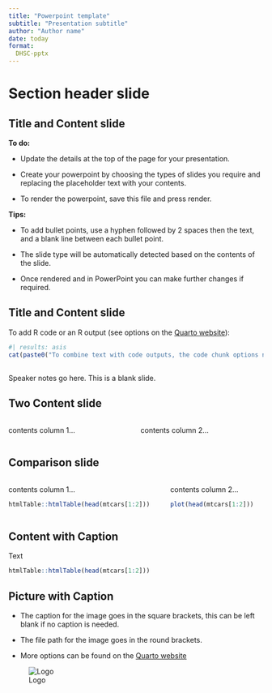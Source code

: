 ```yaml
---
title: "Powerpoint template"
subtitle: "Presentation subtitle"
author: "Author name"
date: today
format:
  DHSC-pptx
---
```


# Section header slide

## Title and Content slide

**To do:**

-   Update the details at the top of the page for your presentation.

-   Create your powerpoint by choosing the types of slides you require and replacing the placeholder text with your contents.

-   To render the powerpoint, save this file and press render.

**Tips:**

-  To add bullet points, use a hyphen followed by 2 spaces then the text, and a blank line between each bullet point. 

-  The slide type will be automatically detected based on the contents of the slide.

-  Once rendered and in PowerPoint you can make further changes if required. 

## Title and Content slide

To add R code or an R output (see options on the [Quarto website](https://quarto.org/docs/reference/cells/cells-knitr.html#overview)):

```r
#| results: asis
cat(paste0("To combine text with code outputs, the code chunk options need to be 'results: asis' and the text needs to be within the cat() function. For example, there are ", nrow(mtcars), " cars in the mtcars dataset."))
```

## 

::: notes
Speaker notes go here. This is a blank slide.
:::

## Two Content slide

::: columns
::: column
contents column 1...
:::

::: column
contents column 2...
:::
:::

## Comparison slide

::: columns
::: column
contents column 1...

```r
htmlTable::htmlTable(head(mtcars[1:2]))
```

:::

::: column
contents column 2...

```r
plot(head(mtcars[1:2]))
```
:::
:::

## Content with Caption

Text

```r
htmlTable::htmlTable(head(mtcars[1:2]))
```


## Picture with Caption

-   The caption for the image goes in the square brackets, this can be left blank if no caption is needed.

-   The file path for the image goes in the round brackets.

-   More options can be found on the [Quarto website](https://quarto.org/docs/authoring/figures.html)

![Logo](_extensions/DHSC/assets/DHSC_3268_AW.png)
